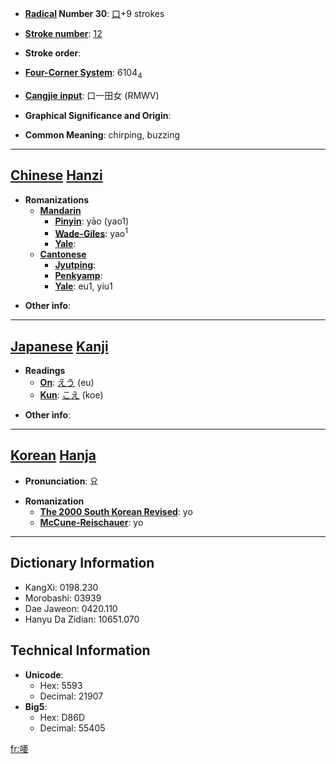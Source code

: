 * '''[[Wiktionary:Chinese radical index| Radical]] Number 30''': [[Wiktionary:Chinese radical index 口|口]]+9 strokes

* '''[[Wiktionary:Chinese total strokes index|Stroke number]]''': [[Wiktionary:Chinese total strokes index 12|12]]

* '''Stroke order''': 

* '''[[Wiktionary:Chinese four corner index|Four-Corner System]]''': 6104<sub>4</sub>

* '''[[Wiktionary:Chinese Cangjie index|Cangjie input]]''': 口一田女 (RMWV)

* '''Graphical Significance and Origin''': 

* '''Common Meaning''': chirping, buzzing

----

== [[Chinese]] [[Hanzi]] ==

* '''Romanizations'''
** '''[[Mandarin]]'''
*** '''[[Pinyin]]''': yāo (yao1)
*** '''[[Wade-Giles]]''': yao<sup>1</sup>
*** '''[[Yale]]''': 
** '''[[Cantonese]]'''
*** '''[[Jyutping]]''':
*** '''[[Penkyamp]]''': 
*** '''[[Yale]]''': eu1, yiu1

* '''Other info''': 

----

== [[Japanese]] [[Kanji]] ==

* '''Readings'''
** '''[[On]]''': [[えう]] (eu)
** '''[[Kun]]''': [[こえ]] (koe)

* '''Other info''':  

----

== [[Korean]] [[Hanja]] ==

* '''Pronunciation''': 요

* '''Romanization'''
** '''[[The 2000 South Korean Revised Romanization|The 2000 South Korean Revised]]''': yo
** '''[[McCune-Reischauer]]''': yo

----

== Dictionary Information ==

* KangXi: 0198.230
* Morobashi: 03939
* Dae Jaweon: 0420.110
* Hanyu Da Zidian: 10651.070

== Technical Information ==

* '''Unicode''':
** Hex: 5593
** Decimal: 21907
* '''Big5''':
** Hex: D86D
** Decimal: 55405

[[fr:喓]]